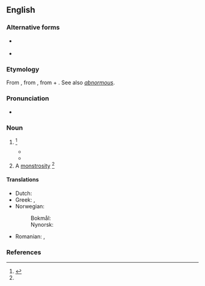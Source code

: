 ==English==

===Alternative forms===
* {{sense|abnormality}} {{l|en|abnormalcy}}
* {{sense|abnormality}} {{l|en|abnormalism}}

===Etymology===
From {{etyl|LL.|en}} {{m|la|abnormitas}}, from {{etyl|la|en}} {{m|la|abnormis||irregular, abnormal}}, from {{m|la|ab}} + {{m|la|norm||rule, pattern}}. See also ''[[abnormous]]''.

===Pronunciation===
* {{a|US}} {{IPA|/æbˈnɔɹ.mɪ.ti/|lang=en}}

===Noun===
{{en-noun|abnormities}}

# {{lb|en|rare}} {{alternative form of|abnormality|lang=en}} {{defdate|First attested in the mid 18<sup>th</sup> century.}}<ref name=SOED>{{R:SOED5|page=6}}</ref>
#* {{quote-book|year=1893|author=Adeline Dutton Train Whitney|utl=http://www.gutenberg.org/etext/13997|title=Real Folks|passage=Why do critics—some of them—make such short, smart work,—such cheerful, confident despatch, nowadays, of a story with religion in it, as if it were an '''abnormity''',—a thing with sentence of death in itself, like a calf born with two heads,—that needs not their trouble, save to name it as it is?}}
#* {{quote-book|year=2017|author=Xinhua News|utl=http://news.xinhuanet.com/english/2017-07/02/c_136411432.htm|title=China says launch of Long March-5 Y2 "unsuccessful"|passage='''Abnormity''' was detected during the flight of the rocket, which blasted off at 7:23 p.m. Sunday from Wenchang Space Launch Center in southern province of Hainan.}}
# A [[monstrosity]] {{defdate|First attested in the mid 19<sup>th</sup> century.}}<ref name=SOED/>

====Translations====
{{trans-top|departure from the ordinary type}}
* Dutch: {{t+|nl|abnormaliteit|m}}
* Greek: {{t+|el|ανωμαλία|f|sc=Grek}}, {{t+|el|τερατούργημα|n|sc=Grek}}
* Norwegian:
*: Bokmål: {{t+|no|abnormitet|m}}
*: Nynorsk: {{t|nn|abnormitet|m}}
{{trans-mid}}
* Romanian: {{t|ro|nenormalitate|f}}, {{t|ro|abnormalitate|f}}
{{trans-bottom}}

===References===
<references/>